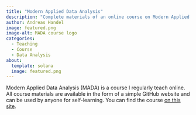 ```yaml
---
title: "Modern Applied Data Analysis"
description: "Complete materials of an online course on Modern Applied Data Analysis"
author: Andreas Handel
image: featured.png
image-alt: MADA course logo
categories:
  - Teaching
  - Course
  - Data Analysis
about:
  template: solana
  image: featured.png
---
```


Modern Applied Data Analysis (MADA) is a course I regularly teach online. All course materials are available in the form of a simple GitHub website and can be used by anyone for self-learning. You can find the course [on this site](https://andreashandel.github.io/MADAcourse/).
